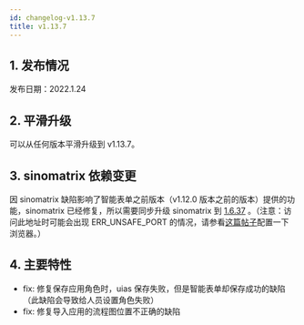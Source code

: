 ```yaml
---
id: changelog-v1.13.7
title: v1.13.7
---
```



## 1. 发布情况

发布日期：2022.1.24

<BundleList version="1.13.7" frontend="1.13.7" backend="1.13.6" font="1.13.0" />

## 2. 平滑升级

可以从任何版本平滑升级到 v1.13.7。

## 3. sinomatrix 依赖变更

因 sinomatrix 缺陷影响了智能表单之前版本（v1.12.0 版本之前的版本）提供的功能，sinomatrix 已经修复，所以需要同步升级 sinomatrix 到 [1.6.37](http://47.93.34.153:10080/sino-matrix/sino-matrix/blob/master/CHANGELOG.md) 。（注意：访问此地址时可能会出现 ERR_UNSAFE_PORT 的情况，请参看[这篇帖子](https://blog.csdn.net/kjcxmx/article/details/118122483)配置一下浏览器。）

## 4. 主要特性

- fix: 修复保存应用角色时，uias 保存失败，但是智能表单却保存成功的缺陷（此缺陷会导致给人员设置角色失败）
- fix: 修复导入应用的流程图位置不正确的缺陷
